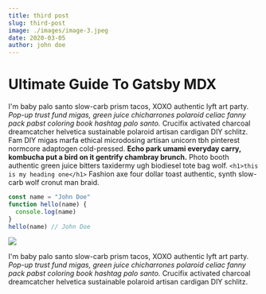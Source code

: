 ```yaml
---
title: third post
slug: third-post
image: ./images/image-3.jpeg
date: 2020-03-05
author: john doe
---
```



# Ultimate Guide To Gatsby MDX

I'm baby palo santo slow-carb prism tacos, XOXO authentic lyft art party. _Pop-up trust fund migas, green juice chicharrones polaroid celiac fanny pack pabst coloring book hashtag palo santo._ Crucifix activated charcoal dreamcatcher helvetica sustainable polaroid artisan cardigan DIY schlitz. Fam DIY migas marfa ethical microdosing artisan unicorn tbh pinterest normcore adaptogen cold-pressed. **Echo park umami everyday carry, kombucha put a bird on it gentrify chambray brunch.** Photo booth authentic green juice bitters taxidermy ugh biodiesel tote bag wolf.
`<h1>this is my heading one</h1>`
Fashion axe four dollar toast authentic, synth slow-carb wolf cronut man braid.

<Counter />

<div className="code">

```javascript
const name = "John Doe" 
function hello(name) {
  console.log(name)
}
hello(name) // John Doe
```

</div>

<div className="post-image">

![](./images/image-3.jpeg)

</div>

I'm baby palo santo slow-carb prism tacos, XOXO authentic lyft art party. _Pop-up trust fund migas, green juice chicharrones polaroid celiac fanny pack pabst coloring book hashtag palo santo._ Crucifix activated charcoal dreamcatcher helvetica sustainable polaroid artisan cardigan DIY schlitz.
